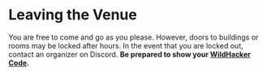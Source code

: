 # Leaving the Venue

You are free to come and go as you please. However, doors to buildings or rooms may be locked after hours. In the event that you are locked out, contact an organizer on Discord. **Be prepared to show your [WildHacker Code](https://dashboard.wildhacks.net/code).**
